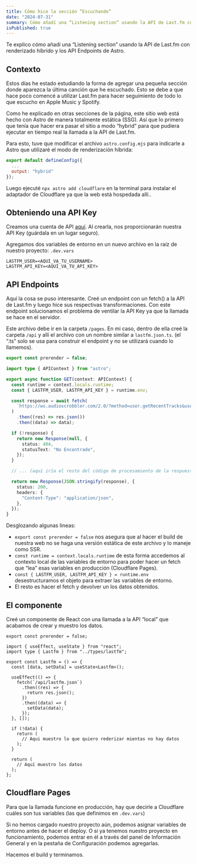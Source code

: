 ```yaml
---
title: Cómo hice la sección “Escuchando”
date: "2024-07-31"
summary: Cómo añadí una “Listening section” usando la API de Last.fm con renderizado híbrido y los API Endpoints de Astro.
isPublished: true
---
```


Te explico cómo añadí una “Listening section” usando la API de Last.fm con renderizado híbrido y los API Endpoints de Astro.

## Contexto
Estos días he estado estudiando la forma de agregar una pequeña sección donde aparezca la última canción que he escuchado. Esto se debe a que hace poco comencé a utilizar Last.fm para hacer seguimiento de todo lo que escucho en Apple Music y Spotify.

Como he explicado en otras secciones de la página, este sitio web está hecho con Astro de manera totalmente estática (SSG). Así que lo primero que tenía que hacer era pasar el sitio a modo “hybrid” para que pudiera ejecutar en tiempo real la llamada a la API de Last.fm.

Para esto, tuve que modificar el archivo `astro.config.mjs` para indicarle a Astro que utilizaré el modo de renderización híbrida:

``` js
export default defineConfig({
  ...
  output: "hybrid"
});
```

Luego ejecuté `npx astro add cloudflare` en la terminal para instalar el adaptador de Cloudflare ya que la web está hospedada allí..

## Obteniendo una API Key

Creamos una cuenta de API [aquí](https://www.last.fm/api/account/create). Al crearla, nos proporcionarán nuestra API Key (guárdala en un lugar seguro).

Agregamos dos variables de entorno en un nuevo archivo en la raíz de nuestro proyecto: `.dev.vars`

``` shell
LASTFM_USER=<AQUÍ_VA_TU_USERNAME>
LASTFM_API_KEY=<AQUÍ_VA_TU_API_KEY>
```

## API Endpoints
Aquí la cosa se puso interesante. Creé un endpoint con un fetch() a la API de Last.fm y luego hice sus respectivas transformaciones. Con este endpoint solucionamos el problema de ventilar la API Key ya que la llamada se hace en el servidor.

Este archivo debe ir en la carpeta `/pages`. En mi caso, dentro de ella creé la carpeta `/api` y allí el archivo con un nombre similar a `lastfm.json.ts`. (el “.ts” solo se usa para construir el endpoint y no se utilizará cuando lo llamemos).

``` ts
export const prerender = false;

import type { APIContext } from "astro";

export async function GET(context: APIContext) {
  const runtime = context.locals.runtime;
  const { LASTFM_USER, LASTFM_API_KEY } = runtime.env;

  const response = await fetch(
    `https://ws.audioscrobbler.com/2.0/?method=user.getRecentTracks&user=${LASTFM_USER}&api_key=${LASTFM_API_KEY}&limit=1&nowplaying=true&format=json`
  )
    .then((res) => res.json())
    .then((data) => data);

  if (!response) {
    return new Response(null, {
      status: 404,
      statusText: "No Encontrado",
    });
  }

  // ... (aquí iría el resto del código de procesamiento de la respuesta)

  return new Response(JSON.stringify(response), {
    status: 200,
    headers: {
      "Content-Type": "application/json",
    },
  });
}
```

Desglozando algunas lineas:
- `export const prerender = false` nos asegura que al hacer el build de nuestra web no se haga una versión estática de este archivo y lo maneje como SSR.
- `const runtime = context.locals.runtime` de esta forma accedemos al contexto local de las variables de entorno para poder hacer un fetch que “lea” esas variables en producción (Cloudflare Pages).
- `const { LASTFM_USER, LASTFM_API_KEY } = runtime.env` desestructuramos el objeto para extraer las variables de entorno.
- El resto es hacer el fetch y devolver un los datos obtenidos.

## El componente
Creé un componente de React con una llamada a la API “local” que acabamos de crear y muestro los datos.

``` tsx
export const prerender = false;

import { useEffect, useState } from "react";
import type { Lastfm } from "../types/lastfm";

export const Lastfm = () => {
  const [data, setData] = useState<Lastfm>();

  useEffect(() => {
    fetch(`/api/lastfm.json`)
      .then((res) => {
        return res.json();
      })
      .then((data) => {
        setData(data);
      });
  }, []);

  if (!data) {
    return (
      // Aqui muestro lo que quiero rederizar mientas no hay datos
    );
  }

  return (
    // Aquí muestro los datos
  );
};

```

## Cloudflare Pages
Para que la llamada funcione en producción, hay que decirle a Cloudflare cuáles son tus variables (las que definimos en `.dev.vars`)

Si no hemos cargado nuestro proyecto aún, podemos asignar variables de entorno antes de hacer el deploy. O si ya tenemos nuestro proyecto en funcionamiento, podemos entrar en él a través del panel de Información General y en la pestaña de Configuración podemos agregarlas.

Hacemos el build y terminamos.